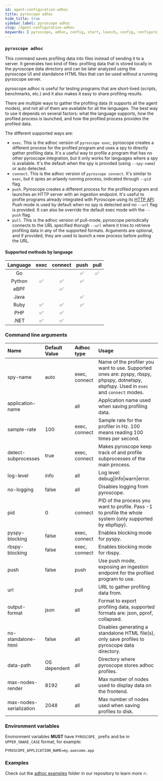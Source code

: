 ```yaml
---
id: agent-configuration-adhoc
title: pyroscope adhoc
hide_title: true
sidebar_label: pyroscope adhoc
slug: /agent-configuration-adhoc
keywords: [ pyroscope, adhoc, config, start, launch, config, configure, configuration, setup, options, arguments, cli, env, environment, variables ]
---
```



### `pyroscope adhoc`

This command saves profiling data into files instead of sending it to a server.
It generates two kind of files: profiling data that is stored locally in the
pyroscope data directory and can be later analyzed using the pyroscope UI
and standalone HTML files that can be used without a running pyrsocope server.

pyroscope adhoc is useful for testing programs that are short-lived (scripts, benchmarks, etc.)
and it also makes it easy to share profiling results.

There are multiple ways to gather the profiling data (it supports all the agent modes),
and not all of them are available for all the languages.
The best way to use it depends on several factors: what the language supports,
how the profiled process is launched, and how the profiled process provides the profiled data.

The different supported ways are:
- `exec`. This is the adhoc version of `pyroscope exec`,
  pyroscope creates a different process for the profiled program
  and uses a spy to directly gather profiling data.
  It's a useful way to profile a program that has no other pyroscope integration,
  but it only works for languages where a spy is available.
  It's the default when the spy is provided (using `--spy-name`) or auto detected.
- `connect`. This is the adhoc version of `pyroscope connect`.
  It's similar to `exec`, but it spies an arlaedy running process,
  indicated through `--pid` flag.
- `push`. Pyroscope creates a different process for the profiled program
  and launches an HTTP server with an ingestion endpoint.
  It's useful to profile programs already integrated with Pyroscope using its
  [HTTP API](server-api-reference.mdx#http-api).
  Push mode is used by default when no spy is detected and no `--url` flag is
  provided. It can also be override the default exec mode with the `--push` flag.
- `pull`. This is the adhoc version of pull-mode,
  pyroscope periodically connects to the URL specified thorugh `--url`
  where it tries to retrieve profiling data in any of the supported formats.
  Arguments are optional, and if provided, they are used to launch a new process before polling the URL.


#### Supported methods by language

| Language | exec | connect | push | pull |
|:--------:|:----:|:-------:|:----:|:----:|
| Go       |      |         | ✅    | ✅   |
| Python   | ✅    | ✅      | ✅    |     |
| eBPF     |      | ✅      |       |     |
| Java     |      |         | ✅    |     |
| Ruby     | ✅    | ✅      | ✅    |     |
| PHP      | ✅    | ✅      |       |     |
| .NET     | ✅    | ✅      |       |     |

### Command line arguments

<!-- generate-sample-config:adhoc:md -->
| Name | Default Value | Adhoc type | Usage |
| :- | :- | :- | :- |
| spy-name | auto | exec, connect | Name of the profiler you want to use. Supported ones are: pyspy, rbspy, phpspy, dotnetspy, ebpfspy. Used in `exec` and `connect` modes. |
| application-name | | all | Application name used when saving profiling data. |
| sample-rate | 100 | exec, connect | Sample rate for the profiler in Hz. 100 means reading 100 times per second. |
| detect-subprocesses | true | exec, connect | Makes pyroscope keep track of and profile subprocesses of the main process. |
| log-level | info | all | Log level: debug&#124;info&#124;warn&#124;error. |
| no-logging | false | all| Disables logging from pyroscope. |
| pid | 0 | connect | PID of the process you want to profile. Pass -1 to profile the whole system (only supported by ebpfspy). |
| pyspy-blocking | false | exec, connect | Enables blocking mode for pyspy. |
| rbspy-blocking | false | exec, connect | Enables blocking mode for rbspy. |
| push | false | push | Use push mode, exposing an ingestion endpoint for the profiled program to use. |
| url |  | pull | URL to gather profiling data from. |
| output-format | json | all | Format to export profiling data, supported formats are: json, pprof, collapsed. |
| no-standalone-html | false | all | Disables generating a standalone HTML file(s), only save profiles to pyroscope data directory. |
| data-path | OS dependent | all | Directory where pyroscope stores adhoc profiles. |
| max-nodes-render | 8192 | all | Max number of nodes used to display data on the frontend. |
| max-nodes-serialization | 2048 | all | Max number of nodes used when saving profiles to disk. |
<!-- /generate-sample-config -->


### Environment variables

Environment variables **MUST** have `PYROSCOPE_` prefix and be in `UPPER_SNAKE_CASE` format, for example:
```shell
PYROSCOPE_APPLICATION_NAME=my.awesome.app
```

### Examples

Check out the [adhoc examples](https://github.com/pyroscope-io/pyroscope/tree/main/examples/adhoc) folder in our repository to learn more 🔥.
